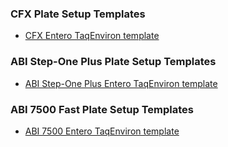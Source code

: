### CFX Plate Setup Templates

* <a href="http://data.sccwrp.org/qpcr/plate_setup/bight13_Entero%20plate%20setup.pltd" target="_blank">CFX Entero TaqEnviron template</a>

### ABI Step-One Plus Plate Setup Templates

* <a href="http://data.sccwrp.org/qpcr/plate_setup/ABI_StepOne_Bight13_Enterococcus_Plate_Template.eds" target="_blank">ABI Step-One Plus Entero TaqEnviron template</a>

### ABI 7500 Fast Plate Setup Templates

* <a href="http://data.sccwrp.org/qpcr/plate_setup/7500%20EnteroTaqEnviron%20Template.edt" target="_blank">ABI 7500 Entero TaqEnviron template</a>